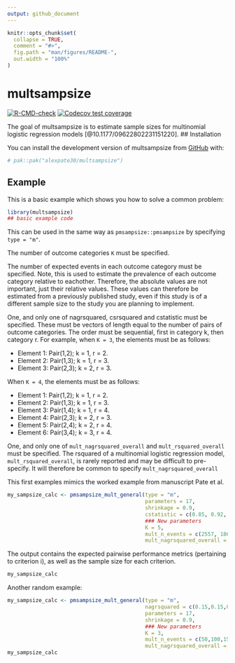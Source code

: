 ```yaml
---
output: github_document
---
```


<!-- README.md is generated from README.Rmd. Please edit that file -->

```r
knitr::opts_chunk$set(
  collapse = TRUE,
  comment = "#>",
  fig.path = "man/figures/README-",
  out.width = "100%"
)
```

# multsampsize

<!-- badges: start -->
[![R-CMD-check](https://github.com/alexpate30/multsampsize/actions/workflows/R-CMD-check.yaml/badge.svg)](https://github.com/alexpate30/multsampsize/actions/workflows/R-CMD-check.yaml)
[![Codecov test coverage](https://codecov.io/gh/alexpate30/multsampsize/graph/badge.svg)](https://app.codecov.io/gh/alexpate30/multsampsize)
<!-- badges: end -->

The goal of multsampsize is to estimate sample sizes for multinomial logistic regression models [@10.1177/09622802231151220].
## Installation

You can install the development version of multsampsize from [GitHub](https://github.com/) with:

```r
# pak::pak("alexpate30/multsampsize")
```

## Example

This is a basic example which shows you how to solve a common problem:

```r
library(multsampsize)
## basic example code
```

This can be used in the same way as `pmsampsize::pmsampsize` by specifying `type = "m"`. 

The number of outcome categories `K` must be specified. 

The number of expected events in each outcome category must be specified. Note, this is used to estimate the prevalence of each outcome category relative to eachother. Therefore, the absolute values are not important, just their relative values. These values can therefore be estimated from a previously published study, even if this study is of a different sample size to the study you are planning to implement.

One, and only one of nagrsquared, csrsquared and cstatistic must be specified. These must be vectors of length equal to the number of pairs of outcome categories. The order must be sequential, first in category k, then category r. For example, when `K = 3`, the elements must be as follows:

* Element 1: Pair(1,2); k = 1, r = 2.
* Element 2: Pair(1,3); k = 1, r = 3.
* Element 3: Pair(2,3); k = 2, r = 3.

When `K = 4`, the elements must be as follows:

* Element 1: Pair(1,2); k = 1, r = 2.
* Element 2: Pair(1,3); k = 1, r = 3.
* Element 3: Pair(1,4); k = 1, r = 4.
* Element 4: Pair(2,3); k = 2, r = 3.
* Element 5: Pair(2,4); k = 2, r = 4.
* Element 6: Pair(3,4); k = 3, r = 4.

One, and only one of `mult_nagrsquared_overall` and `mult_rsquared_overall` must be specified. The rsquared of a multinomial logistic regression model, `mult_rsquared_overall`, is rarely reported and may be difficult to pre-specify. It will therefore be common to specify `mult_nagrsquared_overall`

This first examples mimics the worked example from manuscript Pate et al.

```r
my_sampsize_calc <- pmsampsize_mult_general(type = "m",
                                            parameters = 17,
                                            shrinkage = 0.9,
                                            cstatistic = c(0.85, 0.92, 0.99, 0.95, 0.75, 0.95, 0.87, 0.87, 0.71, 0.82),
                                            ### New parameters
                                            K = 5,
                                            mult_n_events = c(2557, 186, 176, 467, 120),
                                            mult_nagrsquared_overall = 0.15)
```

The output contains the expected pairwise performance metrics (pertaining to criterion i), as well as the sample size for each criterion.

```r
my_sampsize_calc
```

Another random example:

```r
my_sampsize_calc <- pmsampsize_mult_general(type = "m",
                                            nagrsquared = c(0.15,0.15,0.15),
                                            parameters = 17,
                                            shrinkage = 0.9,
                                            ### New parameters
                                            K = 3,
                                            mult_n_events = c(50,100,150),
                                            mult_nagrsquared_overall = 0.15)
my_sampsize_calc
```
